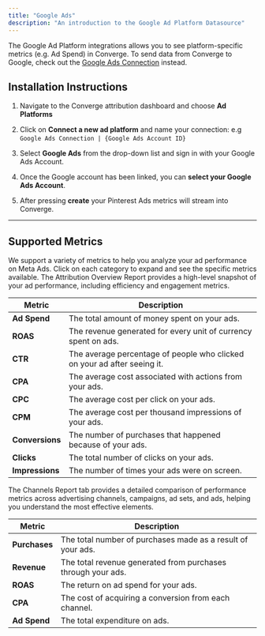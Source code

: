 ```yaml
---
title: "Google Ads"
description: "An introduction to the Google Ad Platform Datasource"
---
```


<Note> The Google Ad Platform integrations allows you to see platform-specific metrics (e.g. Ad Spend) in Converge. 
To send data from Converge to Google, check out the [Google Ads Connection](../../connections/google-ads) instead.</Note>

## Installation Instructions

<AccordionGroup >
<Accordion icon="list" title="Installation Instructions">

1. Navigate to the Converge attribution dashboard and choose **Ad Platforms** 
   &nbsp;

2. Click on **Connect a new ad platform** and name your connection: e.g `Google Ads Connection | {Google Ads Account ID}`
   &nbsp;

3. Select **Google Ads** from the drop-down list and sign in with your Google Ads Account.
   &nbsp;

4. Once the Google account has been linked, you can **select your Google Ads Account**. 

5. After pressing **create** your Pinterest Ads metrics will stream into Converge.
   &nbsp;


</Accordion>
</AccordionGroup> 

---
## Supported Metrics

We support a variety of metrics to help you analyze your ad performance on Meta Ads. Click on each category to expand and see the specific metrics available.
<AccordionGroup>
<Accordion icon="chart-column" title="Overview Report">
The Attribution Overview Report provides a high-level snapshot of your ad performance, including efficiency and engagement metrics.

| Metric        | Description                                                     |
|---------------|-----------------------------------------------------------------|
| **Ad Spend**  | The total amount of money spent on your ads.                    |
| **ROAS**      | The revenue generated for every unit of currency spent on ads.  |
| **CTR**       | The average percentage of people who clicked on your ad after seeing it.       |
| **CPA**       | The average cost associated with actions from your ads.         |
| **CPC**       | The average cost per click on your ads.                         |
| **CPM**       | The average cost per thousand impressions of your ads.          |
| **Conversions** | The number of purchases that happened because of your ads.    |
| **Clicks**    | The total number of clicks on your ads.                         |
| **Impressions**| The number of times your ads were on screen.                   |

</Accordion>

<Accordion icon="network-wired" title="Channels Report">
The Channels Report tab provides a detailed comparison of performance metrics across advertising channels, campaigns, ad sets, and ads, helping you understand the most effective elements.

| Metric        | Description                                                  |
|---------------|--------------------------------------------------------------|
| **Purchases** | The total number of purchases made as a result of your ads.  |
| **Revenue**   | The total revenue generated from purchases through your ads. |
| **ROAS**      | The return on ad spend for your ads.                         |
| **CPA**       | The cost of acquiring a conversion from each channel.        |
| **Ad Spend**  | The total expenditure on ads.                                |

</Accordion>
</AccordionGroup>